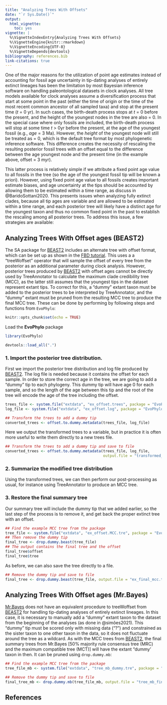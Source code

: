 ```yaml
---
title: "Analyzing Trees With Offsets"
date: "`r Sys.Date()`"
output:
  html_vignette:
    toc: yes
vignette: |
  %\VignetteIndexEntry{Analyzing Trees With Offsets} 
  %\VignetteEngine{knitr::rmarkdown} 
  %\VignetteEncoding{UTF-8}
  %\VignetteDepends{devtools}
bibliography: references.bib
link-citations: true
---
```


One of the major reasons for the utilization of point age estimates instead of accounting for fossil age uncertainty in tip-dating analyses of entirely extinct lineages has been the limitation by most Bayesian inference software on handling paleontological datasets in clock analyses. All tree models available for clock analyses assume a diversification process that start at some point in the past (either the time of origin or the time of the most recent common ancestor of all sampled taxa) and stop at the present time (*t* = 0 yr). In such cases, the birth-death process stops at *t* = 0 before the present, and the height of the youngest nodes in the tree are also = 0. In the special case where only fossils are included, the birth-death process will stop at some time *t* > 0yr before the present, at the age of the youngest fossil (e.g., *age* = 3 Ma). However, the *height* of the youngest node will still be treated as = 0, which is the default tree format by most phylogenetic inference software. This difference creates the necessity of rescaling the resulting posterior fossil trees with an offset equal to the difference between the age youngest node and the present time (in the example above, offset = 3 myr). 

This latter process is relatively simple if we attribute a fixed point age value to all fossils in the tree (so the age of the youngest fossil tip will be known a priori). However, using fixed point age value to all fossils creates important estimate biases, and age uncertainty at the tips should be accounted by allowing them to be estimated within a time range, as discuss in @BaridoSottani2020. This presents issues when analyzing fully extinct clades, because all tip ages are variable and are allowed to be estimated within a time range, and each posterior tree will likely have a distinct age for the youngest taxon and thus no common fixed point in the past to establish the rescaling among all posterior trees. To address this issue, a few strategies are available:

## Analyzing Trees With Offset ages (BEAST2)

The SA package for [BEAST2](http://www.beast2.org/) includes an alternate tree with offset format, which can be set up as shown in the [FBD tutorial](https://taming-the-beast.org/tutorials/FBD-tutorial/). This uses a a “treeWoffset” operator that will sample the offset of every tree from the posterior as an additional parameter during clock analysis. However, posterior trees produced by [BEAST2](http://www.beast2.org/) with offset ages cannot be directly used by TreeAnnotator to calculate the maximum clade credibility tree (MCC), as the latter still assumes that the youngest tips in the dataset represent extant tips. To correct for this, a “dummy” extant taxon must be added to the posterior trees to be interpreted by TreeAnnotator, and the “dummy” extant must be pruned from the resulting MCC tree to produce the final MCC tree. These can be done by performing by following steps and functions from `EvoPhylo`:


```r
knitr::opts_chunk$set(echo = TRUE)
```

Load the **EvoPhylo** package

```r
library(EvoPhylo)
```

```r
devtools::load_all(".")
```

### 1. Import the posterior tree distribution.

First we import the posterior tree distribution and log file produced by [BEAST2](http://www.beast2.org/). The log file is needed because it contains the offset for each sample. In order to store the correct age in the tree, we are going to add a "dummy" tip to each phylogeny. This dummy tip will have age 0 for each sample, and so the length of the age between this tip and the root of the tree will encode the age of the tree including the offset.

```r

trees_file <- system.file("extdata", "ex_offset.trees", package = "EvoPhylo")
log_file <- system.file("extdata", "ex_offset.log", package = "EvoPhylo")

## Transform the trees to add a dummy tip
converted_trees <- offset.to.dummy.metadata(trees_file, log_file)
```

Here we output the transformed trees to a variable, but in practice it is often more useful to write them directly to a new trees file.

```r
## Transform the trees to add a dummy tip and save to file
converted_trees <- offset.to.dummy.metadata(trees_file, log_file, 
                                            output.file = "transformed_offset.trees")
```

### 2. Summarize the modified tree distribution

Using the transformed trees, we can then perform our post-processing as usual, for instance using TreeAnnotator to produce an MCC tree.

### 3. Restore the final summary tree

Our summary tree will include the dummy tip that we added earlier, so the last step of the process is to remove it, and get back the proper extinct tree with an offset.

```r
## Find the example MCC tree from the package
tree_file <- system.file("extdata", "ex_offset.MCC.tre", package = "EvoPhylo")
## Then remove the dummy tip
final_tree <- drop.dummy.beast(tree_file)
## The output contains the final tree and the offset
final_tree$offset
final_tree$tree
```

As before, we can also save the tree directly to a file.

```r
## Remove the dummy tip and save to file
final_tree <- drop.dummy.beast(tree_file, output.file = "ex_final_mcc.tre")
```

## Analyzing Trees With Offset ages (Mr.Bayes)

[Mr.Bayes](https://nbisweden.github.io/MrBayes/) does not have an equivalent procedure to treeWoffset from [BEAST2](http://www.beast2.org/) for handling tip-dating analyses of entirely extinct lineages. In this case, it is necessary to manually add a “dummy” extant taxon to the dataset from the beginning of the analyses (as done in @simões2021). This "dummy" tip must be scored only with missing data (“?”) and constrained as the sister taxon to one other taxon in the data, so it does not fluctuate around the tree as a wildcard. As with the MCC trees from [BEAST2](http://www.beast2.org/), the final summary trees from Mr.Bayes [50% majority rule consensus tree (MRC) and the maximum compatible tree (MCT)] will have the extant “dummy’ taxon in then. It can be pruned using `drop.dummy.mb`:


```r
## Find the example MCC tree from the package
tree_file_mb <- system.file("extdata", "tree_mb_dummy.tre", package = "EvoPhylo")

## Remove the dummy tip and save to file
final_tree_mb <- drop.dummy.mb(tree_file_mb, output.file = "tree_mb_final.tre")
```

## References
